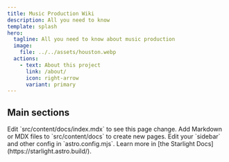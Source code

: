 ```yaml
---
title: Music Production Wiki
description: All you need to know
template: splash
hero:
  tagline: All you need to know about music production
  image:
    file: ../../assets/houston.webp
  actions:
    - text: About this project
      link: /about/
      icon: right-arrow
      variant: primary
---
```



## Main sections

<CardGrid>
	<Card title="Update content" icon="pencil">
		Edit `src/content/docs/index.mdx` to see this page change.
	</Card>
	<Card title="Add new content" icon="add-document">
		Add Markdown or MDX files to `src/content/docs` to create new pages.
	</Card>
	<Card title="Configure your site" icon="setting">
		Edit your `sidebar` and other config in `astro.config.mjs`.
	</Card>
	<Card title="Read the docs" icon="open-book">
		Learn more in [the Starlight Docs](https://starlight.astro.build/).
	</Card>
</CardGrid>

